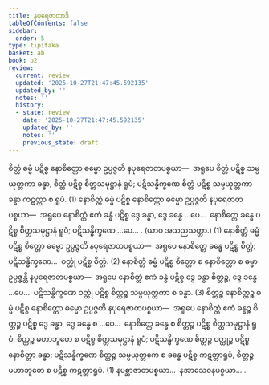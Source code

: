 ```yaml
---
title: နပုရေဇာတာဒိ
tableOfContents: false
sidebar:
  order: 5
type: tipitaka
basket: ab
book: p2
review:
  current: review
  updated: '2025-10-27T21:47:45.592135'
  updated_by: ''
  notes: ''
  history:
  - state: review
    date: '2025-10-27T21:47:45.592135'
    updated_by: ''
    notes: ''
    previous_state: draft
---
```



<ReviewStatus review={frontmatter.review} showDetails={true} />

<HypothesisAnnotation frontmatter={frontmatter} />

<DynamicBreadcrumb />

<Division number="56" book="p2" e="ch" v="38" p="316">

<Paragraph number="2442" book="p2">
စိတ္တံ ဓမ္မံ ပဋိစ္စ နောစိတ္တော ဓမ္မော ဥပ္ပဇ္ဇတိ နပုရေဇာတပစ္စယာ—  အရူပေ စိတ္တံ ပဋိစ္စ သမ္ပယုတ္တကာ ခန္ဓာ, စိတ္တံ ပဋိစ္စ စိတ္တသမုဋ္ဌာနံ ရူပံ; ပဋိသန္ဓိက္ခဏေ စိတ္တံ ပဋိစ္စ သမ္ပယုတ္တကာ ခန္ဓာ ကဋတ္တာ စ ရူပံ. (1)
</Paragraph>

<Paragraph number="2443" book="p2">
နောစိတ္တံ ဓမ္မံ ပဋိစ္စ နောစိတ္တော ဓမ္မော ဥပ္ပဇ္ဇတိ နပုရေဇာတပစ္စယာ—  အရူပေ နောစိတ္တံ ဧကံ ခန္ဓံ ပဋိစ္စ ဒွေ ခန္ဓာ, ဒွေ ခန္ဓေ …ပေ…  နောစိတ္တေ ခန္ဓေ ပဋိစ္စ စိတ္တသမုဋ္ဌာနံ ရူပံ; ပဋိသန္ဓိက္ခဏေ …ပေ… . (ယာဝ အသညသတ္တာ.) (1)
</Paragraph>

<Paragraph number="2444" book="p2">
နောစိတ္တံ ဓမ္မံ ပဋိစ္စ စိတ္တော ဓမ္မော ဥပ္ပဇ္ဇတိ နပုရေဇာတပစ္စယာ—  အရူပေ နောစိတ္တေ ခန္ဓေ ပဋိစ္စ စိတ္တံ; ပဋိသန္ဓိက္ခဏေ…  ဝတ္ထုံ ပဋိစ္စ စိတ္တံ. (2)
</Paragraph>

<Paragraph number="2445" book="p2">
နောစိတ္တံ ဓမ္မံ ပဋိစ္စ စိတ္တော စ နောစိတ္တော စ ဓမ္မာ ဥပ္ပဇ္ဇန္တိ နပုရေဇာတပစ္စယာ—  အရူပေ နောစိတ္တံ ဧကံ ခန္ဓံ ပဋိစ္စ ဒွေ ခန္ဓာ စိတ္တဉ္စ, ဒွေ ခန္ဓေ …ပေ…  ပဋိသန္ဓိက္ခဏေ ဝတ္ထုံ ပဋိစ္စ စိတ္တဉ္စ သမ္ပယုတ္တကာ စ ခန္ဓာ. (3)
</Paragraph>

<Paragraph number="2446" book="p2">
စိတ္တဉ္စ နောစိတ္တဉ္စ ဓမ္မံ ပဋိစ္စ နောစိတ္တော ဓမ္မော ဥပ္ပဇ္ဇတိ နပုရေဇာတပစ္စယာ—  အရူပေ နောစိတ္တံ ဧကံ ခန္ဓဉ္စ စိတ္တဉ္စ ပဋိစ္စ ဒွေ ခန္ဓာ, ဒွေ ခန္ဓေ စ …ပေ…  နောစိတ္တေ ခန္ဓေ စ စိတ္တဉ္စ ပဋိစ္စ စိတ္တသမုဋ္ဌာနံ ရူပံ, စိတ္တဉ္စ မဟာဘူတေ စ ပဋိစ္စ စိတ္တသမုဋ္ဌာနံ ရူပံ; ပဋိသန္ဓိက္ခဏေ စိတ္တဉ္စ ဝတ္ထုဉ္စ ပဋိစ္စ နောစိတ္တာ ခန္ဓာ; ပဋိသန္ဓိက္ခဏေ စိတ္တဉ္စ သမ္ပယုတ္တကေ စ ခန္ဓေ ပဋိစ္စ ကဋတ္တာရူပံ, စိတ္တဉ္စ မဟာဘူတေ စ ပဋိစ္စ ကဋတ္တာရူပံ. (1)

</Paragraph>
</Division>

<Paragraph number="2447" type="center" book="p2">
နပစ္ဆာဇာတပစ္စယာ…  နအာသေဝနပစ္စယာ… .
</Paragraph>